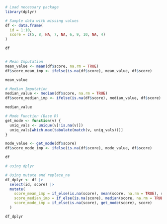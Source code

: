 
```r
# Load necessary package
library(dplyr)

# Sample data with missing values
df <- data.frame(
  id = 1:10,
  score = c(5, 8, NA, 7, NA, 6, 9, 10, NA, 4)
)

df



```

```r
# Mean Imputation
mean_value <- mean(df$score, na.rm = TRUE)
df$score_mean_imp <- ifelse(is.na(df$score), mean_value, df$score)

mean_value
```

```r
# Median Imputation
median_value <- median(df$score, na.rm = TRUE)
df$score_median_imp <- ifelse(is.na(df$score), median_value, df$score)

median_value
```

```r
# Mode Function (Base R)
get_mode <- function(v) {
  uniq_vals <- unique(v[!is.na(v)])
  uniq_vals[which.max(tabulate(match(v, uniq_vals)))]
}

mode_value <- get_mode(df$score)
df$score_mode_imp <- ifelse(is.na(df$score), mode_value, df$score)

df


```

```r
# using dplyr

# Using mutate and replace_na
df_dplyr <- df |>
  select(id, score) |>
  mutate(
    score_mean_imp = if_else(is.na(score), mean(score, na.rm = TRUE), score),
    score_median_imp = if_else(is.na(score), median(score, na.rm = TRUE), score),
    score_mode_imp = if_else(is.na(score), get_mode(score), score)
  )

df_dplyr
```

